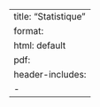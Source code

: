 --- 
title: "Statistique"
format: 
  html: default
  pdf:
    header-includes:
      - \usepackage{mathtools} 
--- 